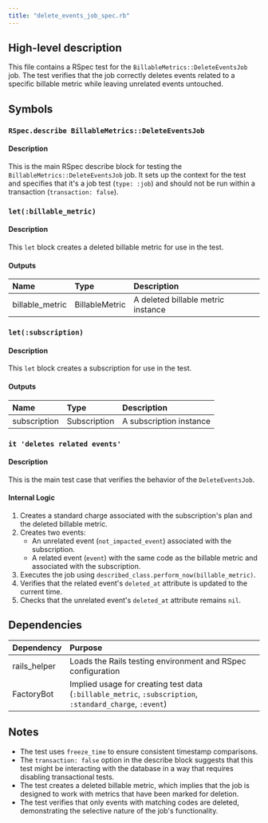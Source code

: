 ```yaml
---
title: "delete_events_job_spec.rb"
---
```


## High-level description
This file contains a RSpec test for the `BillableMetrics::DeleteEventsJob` job. The test verifies that the job correctly deletes events related to a specific billable metric while leaving unrelated events untouched.

## Symbols

### `RSpec.describe BillableMetrics::DeleteEventsJob`
#### Description
This is the main RSpec describe block for testing the `BillableMetrics::DeleteEventsJob` job. It sets up the context for the test and specifies that it's a job test (`type: :job`) and should not be run within a transaction (`transaction: false`).

### `let(:billable_metric)`
#### Description
This `let` block creates a deleted billable metric for use in the test.

#### Outputs
| Name | Type | Description |
|:-----|:-----|:------------|
| billable_metric | BillableMetric | A deleted billable metric instance |

### `let(:subscription)`
#### Description
This `let` block creates a subscription for use in the test.

#### Outputs
| Name | Type | Description |
|:-----|:-----|:------------|
| subscription | Subscription | A subscription instance |

### `it 'deletes related events'`
#### Description
This is the main test case that verifies the behavior of the `DeleteEventsJob`.

#### Internal Logic
1. Creates a standard charge associated with the subscription's plan and the deleted billable metric.
2. Creates two events:
   - An unrelated event (`not_impacted_event`) associated with the subscription.
   - A related event (`event`) with the same code as the billable metric and associated with the subscription.
3. Executes the job using `described_class.perform_now(billable_metric)`.
4. Verifies that the related event's `deleted_at` attribute is updated to the current time.
5. Checks that the unrelated event's `deleted_at` attribute remains `nil`.

## Dependencies
| Dependency | Purpose |
|:-----------|:--------|
| rails_helper | Loads the Rails testing environment and RSpec configuration |
| FactoryBot | Implied usage for creating test data (`:billable_metric`, `:subscription`, `:standard_charge`, `:event`) |

## Notes
- The test uses `freeze_time` to ensure consistent timestamp comparisons.
- The `transaction: false` option in the describe block suggests that this test might be interacting with the database in a way that requires disabling transactional tests.
- The test creates a deleted billable metric, which implies that the job is designed to work with metrics that have been marked for deletion.
- The test verifies that only events with matching codes are deleted, demonstrating the selective nature of the job's functionality.